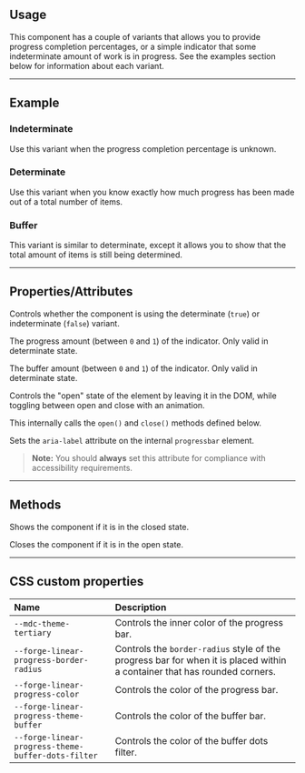 
<PageSection>

## Usage

This component has a couple of variants that allows you to provide progress completion percentages, or a simple indicator that some indeterminate amount
of work is in progress. See the examples section below for information about each variant.

</PageSection>

---

<PageSection>

## Example

### Indeterminate

Use this variant when the progress completion percentage is unknown.

<LiveDemo fullWidth codeHtml={LinearProgressIndeterminateCodeHtml()}>
  <LinearProgressDemo />
</LiveDemo>

### Determinate

Use this variant when you know exactly how much progress has been made out of a total number of items.

<LiveDemo fullWidth codeHtml={LinearProgressDeterminateCodeHtml()}>
  <LinearProgressDemo determinate={false} />
</LiveDemo>

### Buffer

This variant is similar to determinate, except it allows you to show that the total amount of items is still being determined.

<LiveDemo fullWidth={true} codeHtml={LinearProgressBufferCodeHtml()}>
  <LinearProgressDemo progress={0.33} buffer={0.66} />
</LiveDemo>

</PageSection>

---

<PageSection>

## Properties/Attributes

<PropertyDef name="determinate" type="boolean" defaultValue="false">

Controls whether the component is using the determinate (`true`) or indeterminate (`false`) variant.

</PropertyDef>

<PropertyDef name="progress" type="number" defaultValue="0">

The progress amount (between `0` and `1`) of the indicator. Only valid in determinate state.

</PropertyDef>

<PropertyDef name="buffer" type="number" defaultValue="0">

The buffer amount (between `0` and `1`) of the indicator. Only valid in determinate state.

</PropertyDef>

<PropertyDef name="open" type="boolean" defaultValue="false">

Controls the "open" state of the element by leaving it in the DOM, while toggling between open and close with an animation.

This internally calls the `open()` and `close()` methods defined below.

</PropertyDef>

<PropertyDef name="progressbar-aria-label" type="string" defaultValue="''" prop={false}>

Sets the `aria-label` attribute on the internal `progressbar` element.

> **Note:** You should **always** set this attribute for compliance with accessibility requirements.

</PropertyDef>

</PageSection>

---

<PageSection>

## Methods

<MethodDef name="open(): void;">

Shows the component if it is in the closed state.

</MethodDef>

<MethodDef name="close(): void;">

Closes the component if it is in the open state.

</MethodDef>

</PageSection>

---

<PageSection>

## CSS custom properties

| Name                                                      | Description
| :---------------------------------------------------------| :----------------
| `--mdc-theme-tertiary`                                    | Controls the inner color of the progress bar.
| `--forge-linear-progress-border-radius`                     | Controls the `border-radius` style of the progress bar for when it is placed within a container that has rounded corners.
| `--forge-linear-progress-color`                             | Controls the color of the progress bar.
| `--forge-linear-progress-theme-buffer`                      | Controls the color of the buffer bar.
| `--forge-linear-progress-theme-buffer-dots-filter`          | Controls the color of the buffer dots filter.

</PageSection>
